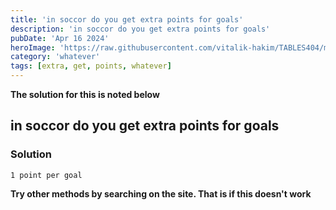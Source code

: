 ```yaml
---
title: 'in soccor do you get extra points for goals'
description: 'in soccor do you get extra points for goals'
pubDate: 'Apr 16 2024'
heroImage: 'https://raw.githubusercontent.com/vitalik-hakim/TABLES404/main/error_b/misc.png'
category: 'whatever'
tags: [extra, get, points, whatever]
---
```


**The solution for this is noted below**

## in soccor do you get extra points for goals

### Solution

```whatever
1 point per goal
```

**Try other methods by searching on the site. That is if this doesn't work**
